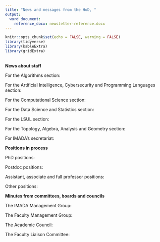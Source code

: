 ```yaml
---
title: "News and messages from the HoD, "
output: 
  word_document:
    reference_docx: newsletter-reference.docx
---
```


```r
knitr::opts_chunk$set(echo = FALSE, warning = FALSE)
library(tidyverse)
library(kableExtra)
library(gridExtra)
```

\
**News about staff**

For the Algorithms section:
\

For the Artificial Intelligence, Cybersecurity and Programming Languages section:
\

For the Computational Science section:
\

For the Data Science and Statistics section:
\

For the LSUL section:
\

For the Topology, Algebra, Analysis and Geometry section:
\

For IMADA's secretariat:
\

**Positions in process**
\

PhD positions:
\

Postdoc positions:
\

Assistant, associate and full professor positions:
\

Other positions:
\

**Minutes from committees, boards and councils**

The IMADA Management Group:
\

The Faculty Management Group:
\

The Academic Council:
\

The Faculty Liaison Committee:
\


